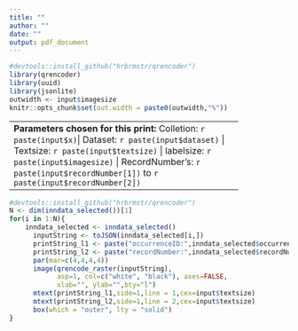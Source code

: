 ```yaml
---
title: ""
author: ""
date: ""
output: pdf_document
---
```


```r
#devtools::install_github("hrbrmstr/qrencoder")
library(qrencoder)
library(uuid)
library(jsonlite)
outwidth <- input$imagesize
knitr::opts_chunk$set(out.width = paste0(outwidth,"%")) 
```

----------------------------------------------------------
**Parameters chosen for this print:**
Colletion: `r paste(input$x)`|
Dataset: `r paste(input$dataset)` |
Textsize: `r paste(input$textsize)` |
labelsize: `r paste(input$imagesize)` |
RecordNumber's: `r paste(input$recordNumber[1])` to `r paste(input$recordNumber[2])`

----------------------------------------------------------

```r
#devtools::install_github("hrbrmstr/qrencoder")
N <- dim(inndata_selected())[1]
for(i in 1:N){
    inndata_selected <- inndata_selected()
      inputString <- toJSON(inndata_selected[i,])
      printString_l1 <- paste("occurrenceID:",inndata_selected$occurrenceID[i])
      printString_l2 <- paste("recordNumber:",inndata_selected$recordNumber[i])
      par(mar=c(4,4,4,4))
      image(qrencode_raster(inputString), 
            asp=1, col=c("white", "black"), axes=FALSE, 
            xlab="", ylab="",bty="l")
      mtext(printString_l1,side=1,line = 1,cex=input$textsize)
      mtext(printString_l2,side=1,line = 2,cex=input$textsize)
      box(which = "outer", lty = "solid")
}


```

